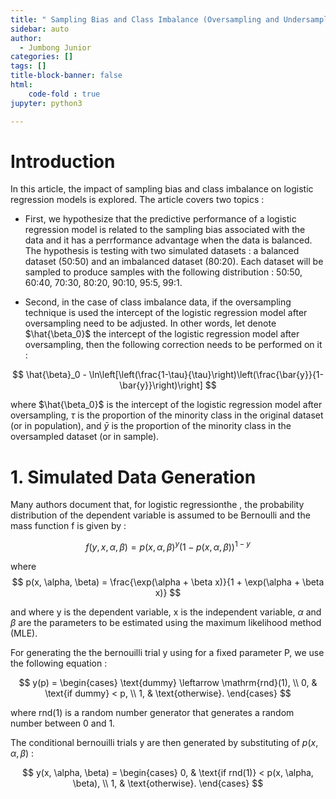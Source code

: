 ```yaml
---
title: " Sampling Bias and Class Imbalance (Oversampling and Undersampling) in Maximum-likelihood Logistic Regression"
sidebar: auto
author:
  - Jumbong Junior 
categories: []
tags: []
title-block-banner: false
html:
    code-fold : true
jupyter: python3

---
```


# Introduction 

In this article, the impact of sampling bias and class imbalance on logistic regression models is explored. The article covers two topics :

- First, we hypothesize that the predictive performance of a logistic regression model is related to the sampling bias associated with the data and it has a perrformance advantage when the data is balanced. The hypothesis is testing with two simulated datasets : a balanced dataset (50:50) and an imbalanced dataset (80:20).  Each dataset will be sampled to produce samples with the following distribution : 50:50, 60:40, 70:30, 80:20, 90:10, 95:5, 99:1. 

- Second, in the case of class imbalance data, if the oversampling technique is used the intercept of the logistic regression model after oversampling need to be adjusted. In other words, let denote $\hat{\beta_0}$ the intercept of the logistic regression model after oversampling, then the following correction needs to be performed on it : 

$$
\hat{\beta}_0 - \ln\left[\left(\frac{1-\tau}{\tau}\right)\left(\frac{\bar{y}}{1-\bar{y}}\right)\right]
$$

where $\hat{\beta_0}$ is the intercept of the logistic regression model after oversampling, $\tau$ is the proportion of the minority class in the original dataset (or in population), and $\bar{y}$ is the proportion of the minority class in the oversampled dataset (or in sample).

# 1. Simulated Data Generation

Many authors document that, for logistic regressionthe , the probability distribution of the dependent variable is assumed to be Bernoulli and the mass function f is given by :

$$
f(y, x, \alpha, \beta) = p(x, \alpha, \beta)^y(1-p(x, \alpha, \beta))^{1-y}
$$

where 
$$
p(x, \alpha, \beta) = \frac{\exp(\alpha + \beta x)}{1 + \exp(\alpha + \beta x)} 
$$

and where y is the dependent variable, x is the independent variable, $\alpha$ and $\beta$ are the parameters to be estimated using the maximum likelihood method (MLE).

For generating the the bernouilli trial y using for a fixed parameter P, we use the following equation :

$$
y(p) = 
\begin{cases}
\text{dummy} \leftarrow \mathrm{rnd}(1), \\
0, & \text{if dummy} < p, \\
1, & \text{otherwise}.
\end{cases}
$$

where rnd(1) is a random number generator that generates a random number between 0 and 1.

The conditional bernouilli trials y are then generated by substituting of $p(x, \alpha, \beta)$ :

$$
y(x, \alpha, \beta) =
\begin{cases}
0, & \text{if rnd(1)} < p(x, \alpha, \beta), \\
1, & \text{otherwise}.
\end{cases}
$$

